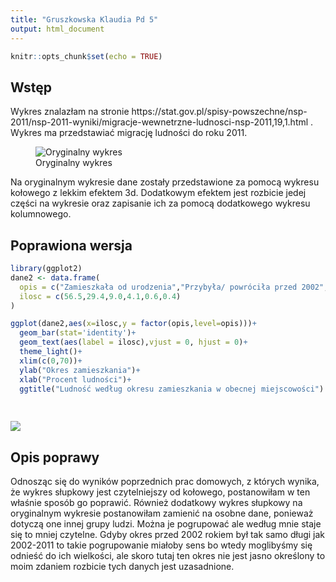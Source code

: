 ```yaml
---
title: "Gruszkowska Klaudia Pd 5"
output: html_document
---
```


```r
knitr::opts_chunk$set(echo = TRUE)
```

## Wstęp

Wykres znalazłam na stronie https://stat.gov.pl/spisy-powszechne/nsp-2011/nsp-2011-wyniki/migracje-wewnetrzne-ludnosci-nsp-2011,19,1.html . Wykres ma przedstawiać migrację ludności do roku 2011.

![Oryginalny wykres](/home/klaudiag/Pulpit/PD 5/Gruszkowska_Klaudia/migracje_wykres.png)

Na oryginalnym wykresie dane zostały przedstawione za pomocą wykresu kołowego z lekkim efektem 3d. Dodatkowym efektem jest rozbicie jedej części na wykresie oraz zapisanie ich za pomocą dodatkowego wykresu kolumnowego.

## Poprawiona wersja


```r
library(ggplot2)
dane2 <- data.frame(
  opis = c("Zamieszkała od urodzenia","Przybyła/ powróciła przed 2002","Przybyła/powróciła w latach 2002-2011 z kraju","Emigranci przebywający za granicą czasowo 12 miesięcy lub dłużej","Nie ustalono od kiedy mieszka","Przybyła/powróciła w latach 2002-2011 z zagranicy"),
  ilosc = c(56.5,29.4,9.0,4.1,0.6,0.4)
)

ggplot(dane2,aes(x=ilosc,y = factor(opis,level=opis)))+
  geom_bar(stat='identity')+
  geom_text(aes(label = ilosc),vjust = 0, hjust = 0)+
  theme_light()+
  xlim(c(0,70))+
  ylab("Okres zamieszkania")+
  xlab("Procent ludności")+
  ggtitle("Ludność według okresu zamieszkania w obecnej miejscowości")
  
  
```
![](/home/klaudiag/Pulpit/PD 5/Gruszkowska_Klaudia/migracje_wykres_poprawiony.png)


## Opis poprawy

Odnosząc się do wyników poprzednich prac domowych, z których wynika, że wykres słupkowy jest czytelniejszy od kołowego, postanowiłam w ten właśnie sposób go poprawić. Również dodatkowy wykres słupkowy na oryginalnym wykresie postanowiłam 
zamienić na osobne dane, ponieważ dotyczą one innej grupy ludzi. Można je pogrupować ale według mnie staje się to mniej czytelne. Gdyby okres przed 2002 rokiem był tak samo długi jak 2002-2011 to takie pogrupowanie miałoby sens bo wtedy moglibyśmy się odnieść do ich wielkości, ale skoro tutaj ten okres nie jest jasno określony to moim zdaniem rozbicie tych danych jest uzasadnione.